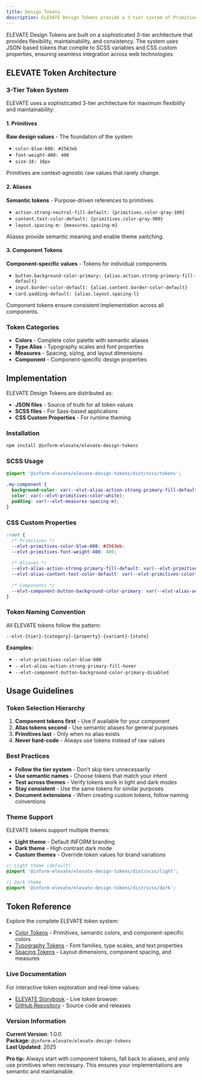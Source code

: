 ```yaml
---
title: Design Tokens
description: ELEVATE Design Tokens provide a 3-tier system of Primitives, Aliases, and Component tokens that ensure consistent design implementation across all INFORM applications.
---
```


<PageDescription>

ELEVATE Design Tokens are built on a sophisticated 3-tier architecture that provides flexibility, maintainability, and consistency. The system uses JSON-based tokens that compile to SCSS variables and CSS custom properties, ensuring seamless integration across web technologies.

</PageDescription>

## ELEVATE Token Architecture

### 3-Tier Token System
ELEVATE uses a sophisticated 3-tier architecture for maximum flexibility and maintainability:

#### 1. Primitives
**Raw design values** - The foundation of the system
- `color-blue-600: #2563eb`
- `font-weight-400: 400`
- `size-16: 16px`

Primitives are context-agnostic raw values that rarely change.

#### 2. Aliases
**Semantic tokens** - Purpose-driven references to primitives
- `action.strong-neutral-fill-default: {primitives.color-gray-100}`
- `content.text-color-default: {primitives.color-gray-900}`
- `layout.spacing-m: {measures.spacing-m}`

Aliases provide semantic meaning and enable theme switching.

#### 3. Component Tokens
**Component-specific values** - Tokens for individual components
- `button.background-color-primary: {alias.action.strong-primary-fill-default}`
- `input.border-color-default: {alias.content.border-color-default}`
- `card.padding-default: {alias.layout.spacing-l}`

Component tokens ensure consistent implementation across all components.

### Token Categories
- **Colors** - Complete color palette with semantic aliases
- **Type Alias** - Typography scales and font properties
- **Measures** - Spacing, sizing, and layout dimensions
- **Component** - Component-specific design properties

## Implementation

ELEVATE Design Tokens are distributed as:
- **JSON files** - Source of truth for all token values
- **SCSS files** - For Sass-based applications
- **CSS Custom Properties** - For runtime theming

### Installation

```bash
npm install @inform-elevate/elevate-design-tokens
```

### SCSS Usage

```scss
@import '@inform-elevate/elevate-design-tokens/dist/scss/tokens';

.my-component {
  background-color: var(--elvt-alias-action-strong-primary-fill-default);
  color: var(--elvt-primitives-color-white);
  padding: var(--elvt-measures-spacing-m);
}
```

### CSS Custom Properties

```css
:root {
  /* Primitives */
  --elvt-primitives-color-blue-600: #2563eb;
  --elvt-primitives-font-weight-400: 400;
  
  /* Aliases */
  --elvt-alias-action-strong-primary-fill-default: var(--elvt-primitives-color-blue-600);
  --elvt-alias-content-text-color-default: var(--elvt-primitives-color-gray-900);
  
  /* Components */
  --elvt-component-button-background-color-primary: var(--elvt-alias-action-strong-primary-fill-default);
}
```

### Token Naming Convention

All ELEVATE tokens follow the pattern:
```
--elvt-{tier}-{category}-{property}-{variant}-{state}
```

**Examples:**
- `--elvt-primitives-color-blue-600`
- `--elvt-alias-action-strong-primary-fill-hover`
- `--elvt-component-button-background-color-primary-disabled`

## Usage Guidelines

### Token Selection Hierarchy
1. **Component tokens first** - Use if available for your component
2. **Alias tokens second** - Use semantic aliases for general purposes  
3. **Primitives last** - Only when no alias exists
4. **Never hard-code** - Always use tokens instead of raw values

### Best Practices
- **Follow the tier system** - Don't skip tiers unnecessarily
- **Use semantic names** - Choose tokens that match your intent
- **Test across themes** - Verify tokens work in light and dark modes
- **Stay consistent** - Use the same tokens for similar purposes
- **Document extensions** - When creating custom tokens, follow naming conventions

### Theme Support
ELEVATE tokens support multiple themes:
- **Light theme** - Default INFORM branding
- **Dark theme** - High contrast dark mode
- **Custom themes** - Override token values for brand variations

```scss
// Light theme (default)
@import '@inform-elevate/elevate-design-tokens/dist/scss/light';

// Dark theme
@import '@inform-elevate/elevate-design-tokens/dist/scss/dark';
```

## Token Reference

Explore the complete ELEVATE token system:

- [Color Tokens](/tokens/color) - Primitives, semantic colors, and component-specific colors
- [Typography Tokens](/tokens/typography) - Font families, type scales, and text properties  
- [Spacing Tokens](/tokens/spacing) - Layout dimensions, component spacing, and measures

### Live Documentation
For interactive token exploration and real-time values:
- [ELEVATE Storybook](https://elevate-core-ui.inform-cloud.io) - Live token browser
- [GitHub Repository](https://github.com/inform-elevate/elevate-design-tokens) - Source code and releases

### Version Information
**Current Version**: 1.0.0  
**Package**: `@inform-elevate/elevate-design-tokens`  
**Last Updated**: 2025

<InlineNotification>

**Pro tip:** Always start with component tokens, fall back to aliases, and only use primitives when necessary. This ensures your implementations are semantic and maintainable.

</InlineNotification>
